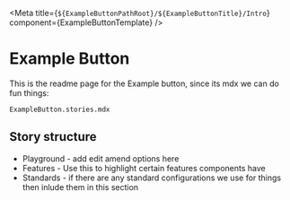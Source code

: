 
<Meta title={`${ExampleButtonPathRoot}/${ExampleButtonTitle}/Intro`} component={ExampleButtonTemplate} />

<style>
  {`
    .example {
      border: 1px solid red;
    }
  `}
</style>

# Example Button

This is the readme page for the Example button, since its mdx we can do fun things:

<code>ExampleButton.stories.mdx</code>

<div className="example">
<ExampleButtonTemplate label="Text" />
</div>


## Story structure

* Playground - add edit amend options here
* Features - Use this to highlight certain features components have
* Standards - if there are any standard configurations we use for things then inlude them in this section


